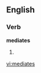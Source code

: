 
==English==

===Verb===
'''mediates'''

# {{third-person singular of|[[mediate]]}}

[[vi:mediates]]